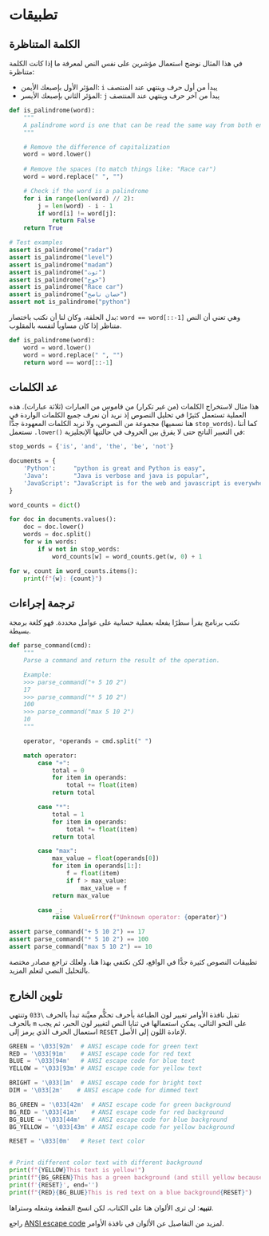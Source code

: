 # تطبيقات {.unnumbered}

## الكلمة المتناظرة

في هذا المثال نوضح استعمال مؤشرين على نفس النص لمعرفة ما إذا كانت الكلمة متناظرة:

- المؤئر الأول بإصبعك الأيمن: `i` يبدأ من أول حرف وينتهي عند المنتصف
- المؤئر الثاني بإصبعك الأيسر: `j` يبدأ من آخر حرف وينتهي عند المنتصف

```python
def is_palindrome(word):
    """
    A palindrome word is one that can be read the same way from both ends.
    """

    # Remove the difference of capitalization
    word = word.lower()
    
    # Remove the spaces (to match things like: "Race car")
    word = word.replace(" ", "")

    # Check if the word is a palindrome
    for i in range(len(word) // 2):
        j = len(word) - i - 1
        if word[i] != word[j]:
            return False
    return True

# Test examples
assert is_palindrome("radar")
assert is_palindrome("level") 
assert is_palindrome("madam")
assert is_palindrome("توت")
assert is_palindrome("خوخ")
assert is_palindrome("Race car")
assert is_palindrome("حصان ناصح")
assert not is_palindrome("python")
```

بدل الحلقة، وكان لنا أن نكتب باختصار: `word == word[::-1]` وهي تعني أن النص متناظر إذا كان مساوياً لنفسه بالمقلوب.

```python
def is_palindrome(word):
    word = word.lower()
    word = word.replace(" ", "")
    return word == word[::-1]
```

## عد الكلمات

هذا مثال لاستخراج الكلمات (من غير تكرار) من قاموس من العبارات (ثلاثة عبارات). هذه العملية تستعمل كثيرًا في تحليل النصوص إذ نريد أن نعرف جميع الكلمات الواردة في مجموعة من النصوص، ولا نريد الكلمات المعهودة جدًّا (هنا نسميها `stop_words`)، كما أننا نستعمل `.lower()` في التعبير الناتج حتى لا يفرق بين الحروف في حالتيها الإنجليزية:

```python
stop_words = {'is', 'and', 'the', 'be', 'not'}

documents = {
    'Python':     "python is great and Python is easy",
    'Java':       "Java is verbose and java is popular",
    'JavaScript': "JavaScript is for the web and javascript is everywhere"
}

word_counts = dict()

for doc in documents.values():
    doc = doc.lower()
    words = doc.split()
    for w in words:
        if w not in stop_words:
            word_counts[w] = word_counts.get(w, 0) + 1

for w, count in word_counts.items():
    print(f"{w}: {count}")
```


## ترجمة إجراءات

نكتب برنامج يقرأ سطرًا يفعله بعملية حسابية على عوامل محددة. فهو كلغة برمجة بسيطة.

```python
def parse_command(cmd):
    """
    Parse a command and return the result of the operation.

    Example:
    >>> parse_command("+ 5 10 2")
    17
    >>> parse_command("* 5 10 2")
    100
    >>> parse_command("max 5 10 2")
    10
    """

    operator, *operands = cmd.split(" ")

    match operator:
        case "+":
            total = 0
            for item in operands:
                total += float(item)
            return total

        case "*":
            total = 1
            for item in operands:
                total *= float(item)
            return total

        case "max":
            max_value = float(operands[0])
            for item in operands[1:]:
                f = float(item)
                if f > max_value:
                    max_value = f
            return max_value

        case _:
            raise ValueError(f"Unknown operator: {operator}")

assert parse_command("+ 5 10 2") == 17
assert parse_command("* 5 10 2") == 100
assert parse_command("max 5 10 2") == 10
```

تطبيقات النصوص كثيرة جدًّا في الواقع، لكن نكتفي بهذا هنا، ولعلك تراجع مصادر مختصة بالتحليل النصي لتعلم المزيد.

## تلوين الخارج

تقبل نافذة الأوامر تغيير لون الطباعة بأحرف تحكُّم معيَّنة تبدأ بالحرف `\033` وتنتهي بالحرف `m` على التحو التالي، يمكن استعمالها في ثنايا النص لتغيير لون الحبر، ثم يجب استعمال الحرف الذي يرمز إلى `RESET` لإعادة اللون إلى الأصل.

```python
GREEN = '\033[92m'  # ANSI escape code for green text
RED = '\033[91m'    # ANSI escape code for red text
BLUE = '\033[94m'   # ANSI escape code for blue text
YELLOW = '\033[93m' # ANSI escape code for yellow text

BRIGHT = '\033[1m'  # ANSI escape code for bright text
DIM = '\033[2m'    # ANSI escape code for dimmed text

BG_GREEN = '\033[42m'  # ANSI escape code for green background
BG_RED = '\033[41m'    # ANSI escape code for red background
BG_BLUE = '\033[44m'   # ANSI escape code for blue background
BG_YELLOW = '\033[43m' # ANSI escape code for yellow background

RESET = '\033[0m'   # Reset text color


# Print different color text with different background
print(f"{YELLOW}This text is yellow!")
print(f"{BG_GREEN}This has a green background (and still yellow because we did not reset)")
print(f'{RESET}', end='')
print(f"{RED}{BG_BLUE}This is red text on a blue background{RESET}")
```

**تنبيه**: لن ترى الألوان هنا على الكتاب، لكن انسخ القطعة وشغله وستراها.

راجع [ANSI escape code](https://en.wikipedia.org/wiki/ANSI_escape_code) لمزيد من التفاصيل عن الألوان في نافذة الأوامر.